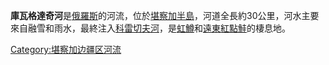 '''庫瓦格達奇河'''是[[俄羅斯|俄羅斯]]的河流，位於[[堪察加半島|堪察加半島]]，河道全長約30公里，河水主要來自融雪和雨水，最終注入[[科雷切夫河|科雷切夫河]]，是[[虹鱒|虹鱒]]和[[遠東紅點鮭|遠東紅點鮭]]的棲息地。

{{Russia-geo-stub}}

[[Category:堪察加边疆区河流|Category:堪察加边疆区河流]]